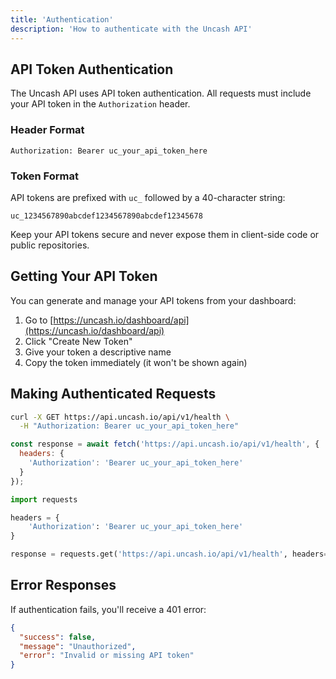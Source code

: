 ```yaml
---
title: 'Authentication'
description: 'How to authenticate with the Uncash API'
---
```


## API Token Authentication

The Uncash API uses API token authentication. All requests must include your API token in the `Authorization` header.

### Header Format

```http
Authorization: Bearer uc_your_api_token_here
```

### Token Format

API tokens are prefixed with `uc_` followed by a 40-character string:

```
uc_1234567890abcdef1234567890abcdef12345678
```

<Warning>
Keep your API tokens secure and never expose them in client-side code or public repositories.
</Warning>

## Getting Your API Token

You can generate and manage your API tokens from your dashboard:

1. Go to [https://uncash.io/dashboard/api](https://uncash.io/dashboard/api)
2. Click "Create New Token"
3. Give your token a descriptive name
4. Copy the token immediately (it won't be shown again)

## Making Authenticated Requests

<CodeGroup>

```bash cURL
curl -X GET https://api.uncash.io/api/v1/health \
  -H "Authorization: Bearer uc_your_api_token_here"
```

```javascript JavaScript
const response = await fetch('https://api.uncash.io/api/v1/health', {
  headers: {
    'Authorization': 'Bearer uc_your_api_token_here'
  }
});
```

```python Python
import requests

headers = {
    'Authorization': 'Bearer uc_your_api_token_here'
}

response = requests.get('https://api.uncash.io/api/v1/health', headers=headers)
```

</CodeGroup>

## Error Responses

If authentication fails, you'll receive a 401 error:

```json
{
  "success": false,
  "message": "Unauthorized",
  "error": "Invalid or missing API token"
}
```